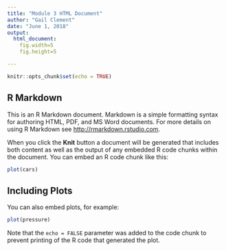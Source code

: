 ```yaml
---
title: "Module 3 HTML Document"
author: "Gail Clement"
date: "June 1, 2018"
output: 
  html_document:
    fig.width=5
    fig.height=5

---
```


```r
knitr::opts_chunk$set(echo = TRUE)
```

## R Markdown{#nextsteps .emphasized}

This is an R Markdown document. Markdown is a simple formatting syntax for authoring HTML, PDF, and MS Word documents. For more details on using R Markdown see <http://rmarkdown.rstudio.com>.

When you click the **Knit** button a document will be generated that includes both content as well as the output of any embedded R code chunks within the document. You can embed an R code chunk like this:

```r
plot(cars)
```

## Including Plots

You can also embed plots, for example:

```r
plot(pressure)
```

Note that the `echo = FALSE` parameter was added to the code chunk to prevent printing of the R code that generated the plot.
